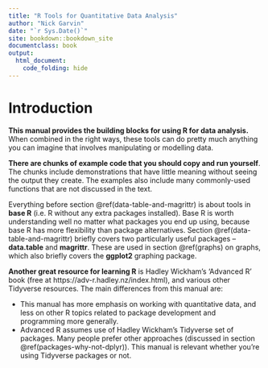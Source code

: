 --- 
title: "R Tools for Quantitative Data Analysis"
author: "Nick Garvin"
date: "`r Sys.Date()`"
site: bookdown::bookdown_site
documentclass: book
output:
  html_document:
    code_folding: hide
---


<!-- Bookdown manual here: https://bookdown.org/yihui/bookdown/publishing.html-->

# Introduction {-}

<!-- To do: -->

<!-- Try to design an exercise that covers all of these topics one by one and does something actually realistic, like formatting and plotting superannuation data or something* -->

<!-- Generally this could be made more engaging by asking the reader to use the tools for something interesting in each step. -->


**This manual provides the building blocks for using R for data analysis.** When combined in the right ways, these tools can do pretty much anything you can imagine that involves manipulating or modelling data. 

**There are chunks of example code that you should copy and run yourself**. The chunks include demonstrations that have little meaning without seeing the output they create. The examples also include many commonly-used functions that are not discussed in the text. 

Everything before section \@ref(data-table-and-magrittr) is about tools in **base R** (i.e. R without any extra packages installed). Base R is worth understanding well no matter what packages you end up using, because base R has more flexibility than package alternatives. Section \@ref(data-table-and-magrittr) briefly covers two particularly useful packages -- **data.table** and **magrittr**. These are used in section \@ref(graphs) on graphs, which also briefly covers the **ggplot2** graphing package. 

**Another great resource for learning R** is Hadley Wickham's 'Advanced R' book (free at https://adv-r.hadley.nz/index.html), and various other Tidyverse resources. The main differences from this manual are:

* This manual has more emphasis on working with quantitative data, and less on other R topics related to package development and programming more generally. 
* Advanced R assumes use of Hadley Wickham's Tidyverse set of packages. Many people prefer other approaches (discussed in section \@ref(packages-why-not-dplyr)). This manual is relevant whether you're using Tidyverse packages or not.

